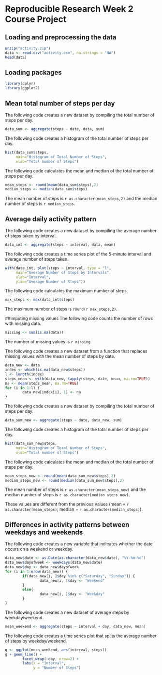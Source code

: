 Reproducible Research Week 2 Course Project
============================================

## Loading and preprocessing the data
```r
unzip("activity.zip")
data <- read.csv("activity.csv", na.strings = "NA")
head(data)
```

## Loading packages
```r
library(dplyr)
library(ggplot2)
```

## Mean total number of steps per day
The following code creates a new dataset by compiling the total number of steps per day.
```r
data_sum <- aggregate(steps ~ date, data, sum)
```

The following code creates a histogram of the total number of steps per day.  
```r
hist(data_sum$steps, 
     main="Histogram of Total Number of Steps",
     xlab="Total number of Steps")
```  

The following code calculates the mean and median of the total number of steps per day.
```r
mean_steps <- round(mean(data_sum$steps),2)
median_steps <- median(data_sum$steps)
```  
The mean number of steps is `r as.character(mean_steps,2)` and the median number of steps is `r median_steps`.

## Average daily activity pattern
The following code creates a new dataset by compiling the average number of steps taken by interval.
```r
data_int <- aggregate(steps ~ interval, data, mean)
```
The following code creates a time series plot of the 5-minute interval and average number of steps taken.
```r
with(data_int, plot(steps ~ interval, type = "l",
     main="Average Number of Steps by Intervals",
     xlab="Interval",
     ylab="Average Number of Steps"))
```


The following code calculates the maximum number of steps.
```r
max_steps <- max(data_int$steps)
```
The maximum number of steps is `round(r max_steps,2)`.

##Imputing missing values
The following code counts the number of rows with missing data.
```r
missing <- sum(is.na(data))
```
The number of missing values is `r missing`.

The following code creates a new dataset from a function that replaces missing values with the mean number of steps by date.
```r
data_new <- data
index <- which(is.na(data_new$steps))
l <- length(index)
steps_mean <- with(data_new, tapply(steps, date, mean, na.rm=TRUE))
na <- mean(steps_mean, na.rm=TRUE)
for (i in 1:l) {
        data_new[index[i], 1] <- na
}
```

The following code creates a new dataset by compiling the total number of steps per day.
```r
data_sum_new <- aggregate(steps ~ date, data_new, sum)
```

The following code creates a histogram of the total number of steps per day.  
```r
hist(data_sum_new$steps, 
     main="Histogram of Total Number of Steps",
     xlab="Total number of Steps")
```  

The following code calculates the mean and median of the total number of steps per day.
```r
mean_steps_new <- round(mean(data_sum_new$steps),2)
median_steps_new <- round(median(data_sum_new$steps),2)
```  
The mean number of steps is `r as.character(mean_steps_new)` and the median number of steps is `r as.character(median_steps_new)`. 

These values are different from the previous values (mean = `r as.character(mean_steps)`; median = `r as.character(median_steps)`).

## Differences in activity patterns between weekdays and weekends
The following code creates a new variable that indicates whether the date occurs on a weekend or weekday.
```r
data_new$date <- as.Date(as.character(data_new$date), "%Y-%m-%d")
data_new$dayofweek <- weekdays(data_new$date)
data_new$day <- data_new$dayofweek
for (i in 1:nrow(data_new)) {
        if(data_new[i, ]$day %in% c("Saturday", "Sunday")) {
                data_new[i, ]$day <- "Weekend"
        }
        else{
                data_new[i, ]$day <- "Weekday"
        }
}
```

The following code creates a new dataset of average steps by weekday/weekend.
```r
mean_weekend <- aggregate(steps ~ interval + day, data_new, mean)
```

The following code creates a time series plot that splits the average number of steps by weekday/weekend.
```r
g <- ggplot(mean_weekend, aes(interval, steps))
g + geom_line() + 
        facet_wrap(~day, nrow=2) + 
        labs(x = "Interval",
             y = "Number of Steps")
```

